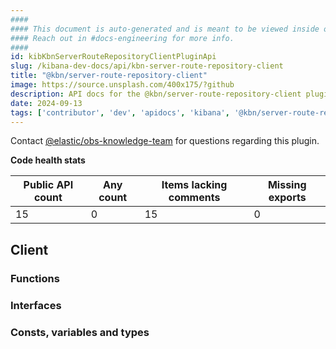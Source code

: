 ```yaml
---
####
#### This document is auto-generated and is meant to be viewed inside our experimental, new docs system.
#### Reach out in #docs-engineering for more info.
####
id: kibKbnServerRouteRepositoryClientPluginApi
slug: /kibana-dev-docs/api/kbn-server-route-repository-client
title: "@kbn/server-route-repository-client"
image: https://source.unsplash.com/400x175/?github
description: API docs for the @kbn/server-route-repository-client plugin
date: 2024-09-13
tags: ['contributor', 'dev', 'apidocs', 'kibana', '@kbn/server-route-repository-client']
---
```




Contact [@elastic/obs-knowledge-team](https://github.com/orgs/elastic/teams/obs-knowledge-team) for questions regarding this plugin.

**Code health stats**

| Public API count  | Any count | Items lacking comments | Missing exports |
|-------------------|-----------|------------------------|-----------------|
| 15 | 0 | 15 | 0 |

## Client

### Functions
<DocDefinitionList data={kbnServerRouteRepositoryClientObj.client.functions}/>

### Interfaces
<DocDefinitionList data={kbnServerRouteRepositoryClientObj.client.interfaces}/>

### Consts, variables and types
<DocDefinitionList data={kbnServerRouteRepositoryClientObj.client.misc}/>


